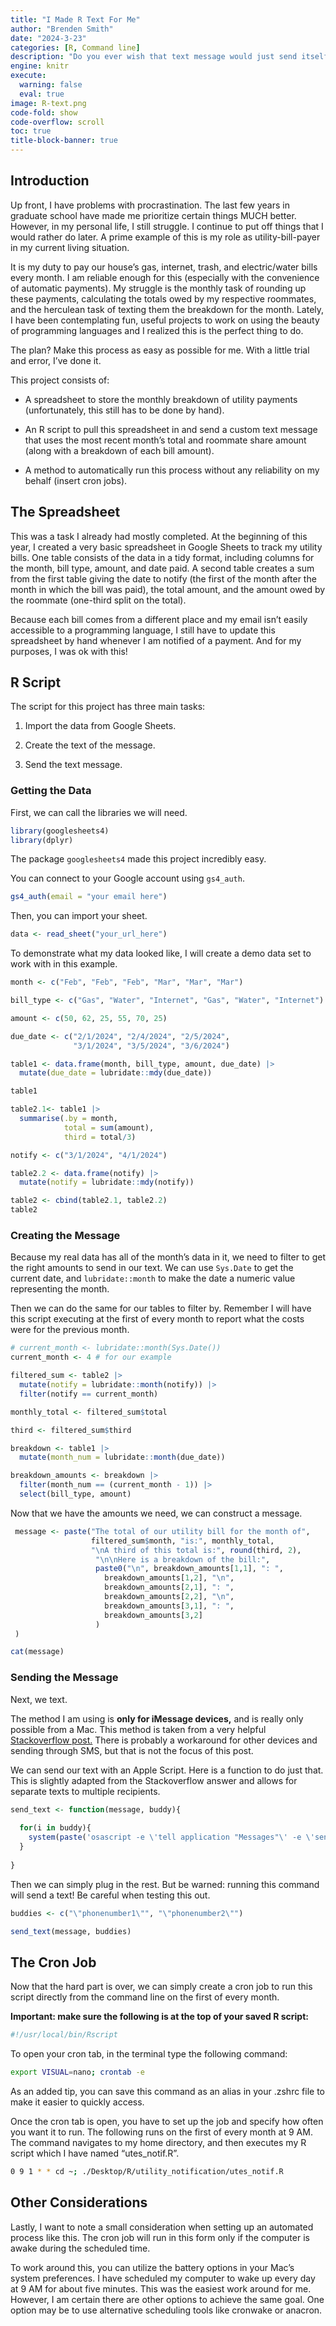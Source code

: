 ```yaml
---
title: "I Made R Text For Me"
author: "Brenden Smith"
date: "2024-3-23"
categories: [R, Command line]
description: "Do you ever wish that text message would just send itself?"
engine: knitr
execute: 
  warning: false
  eval: true
image: R-text.png
code-fold: show
code-overflow: scroll
toc: true
title-block-banner: true
---
```


## Introduction

Up front, I have problems with procrastination. The last few years in graduate school have made me prioritize certain things MUCH better. However, in my personal life, I still struggle. I continue to put off things that I would rather do later. A prime example of this is my role as utility-bill-payer in my current living situation.

It is my duty to pay our house's gas, internet, trash, and electric/water bills every month. I am reliable enough for this (especially with the convenience of automatic payments). My struggle is the monthly task of rounding up these payments, calculating the totals owed by my respective roommates, and the herculean task of texting them the breakdown for the month. Lately, I have been contemplating fun, useful projects to work on using the beauty of programming languages and I realized this is the perfect thing to do.

The plan? Make this process as easy as possible for me. With a little trial and error, I've done it.

This project consists of:

-   A spreadsheet to store the monthly breakdown of utility payments (unfortunately, this still has to be done by hand).

-   An R script to pull this spreadsheet in and send a custom text message that uses the most recent month's total and roommate share amount (along with a breakdown of each bill amount).

-   A method to automatically run this process without any reliability on my behalf (insert cron jobs).

## The Spreadsheet

This was a task I already had mostly completed. At the beginning of this year, I created a very basic spreadsheet in Google Sheets to track my utility bills. One table consists of the data in a tidy format, including columns for the month, bill type, amount, and date paid. A second table creates a sum from the first table giving the date to notify (the first of the month after the month in which the bill was paid), the total amount, and the amount owed by the roommate (one-third split on the total).

Because each bill comes from a different place and my email isn't easily accessible to a programming language, I still have to update this spreadsheet by hand whenever I am notified of a payment. And for my purposes, I was ok with this!

## R Script

The script for this project has three main tasks:

1.  Import the data from Google Sheets.

2.  Create the text of the message.

3.  Send the text message.

### Getting the Data

First, we can call the libraries we will need.

```r
library(googlesheets4)
library(dplyr)
```

The package `googlesheets4` made this project incredibly easy.

You can connect to your Google account using `gs4_auth`.

```r
gs4_auth(email = "your email here")
```

Then, you can import your sheet.

```r
data <- read_sheet("your_url_here")
```

To demonstrate what my data looked like, I will create a demo data set to work with in this example.

```r
month <- c("Feb", "Feb", "Feb", "Mar", "Mar", "Mar")

bill_type <- c("Gas", "Water", "Internet", "Gas", "Water", "Internet")

amount <- c(50, 62, 25, 55, 70, 25)

due_date <- c("2/1/2024", "2/4/2024", "2/5/2024", 
              "3/1/2024", "3/5/2024", "3/6/2024")

table1 <- data.frame(month, bill_type, amount, due_date) |> 
  mutate(due_date = lubridate::mdy(due_date))

table1

table2.1<- table1 |> 
  summarise(.by = month,
            total = sum(amount),
            third = total/3) 

notify <- c("3/1/2024", "4/1/2024")

table2.2 <- data.frame(notify) |> 
  mutate(notify = lubridate::mdy(notify))

table2 <- cbind(table2.1, table2.2)
table2
```

### Creating the Message

Because my real data has all of the month's data in it, we need to filter to get the right amounts to send in our text. We can use `Sys.Date` to get the current date, and `lubridate::month` to make the date a numeric value representing the month.

Then we can do the same for our tables to filter by. Remember I will have this script executing at the first of every month to report what the costs were for the previous month.

```r
# current_month <- lubridate::month(Sys.Date())
current_month <- 4 # for our example

filtered_sum <- table2 |> 
  mutate(notify = lubridate::month(notify)) |> 
  filter(notify == current_month)

monthly_total <- filtered_sum$total

third <- filtered_sum$third

breakdown <- table1 |> 
  mutate(month_num = lubridate::month(due_date)) 

breakdown_amounts <- breakdown |> 
  filter(month_num == (current_month - 1)) |> 
  select(bill_type, amount)
```

Now that we have the amounts we need, we can construct a message.

```r
 message <- paste("The total of our utility bill for the month of", 
                  filtered_sum$month, "is:", monthly_total, 
                  "\nA third of this total is:", round(third, 2), 
                   "\n\nHere is a breakdown of the bill:",
                   paste0("\n", breakdown_amounts[1,1], ": ",
                     breakdown_amounts[1,2], "\n",
                     breakdown_amounts[2,1], ": ",
                     breakdown_amounts[2,2], "\n",
                     breakdown_amounts[3,1], ": ",
                     breakdown_amounts[3,2]
                   )
 )

cat(message)
```

### Sending the Message

Next, we text.

The method I am using is **only for iMessage devices,** and is really only possible from a Mac. This method is taken from a very helpful [Stackoverflow post.](https://stackoverflow.com/questions/6543070/send-a-text-message-from-r) There is probably a workaround for other devices and sending through SMS, but that is not the focus of this post.

We can send our text with an Apple Script. Here is a function to do just that. This is slightly adapted from the Stackoverflow answer and allows for separate texts to multiple recipients.

```r
send_text <- function(message, buddy){
  
  for(i in buddy){
    system(paste('osascript -e \'tell application "Messages"\' -e \'send "', message, '" to buddy', i,  'of (service 1 whose service type is iMessage)\' -e \'end tell\''))
  }
  
}
```

Then we can simply plug in the rest. But be warned: running this command will send a text! Be careful when testing this out.

```r
buddies <- c("\"phonenumber1\"", "\"phonenumber2\"")

send_text(message, buddies)
```

## The Cron Job

Now that the hard part is over, we can simply create a cron job to run this script directly from the command line on the first of every month.

**Important: make sure the following is at the top of your saved R script:**

```r
#!/usr/local/bin/Rscript
```

To open your cron tab, in the terminal type the following command:

```zsh
export VISUAL=nano; crontab -e
```

As an added tip, you can save this command as an alias in your .zshrc file to make it easier to quickly access.

Once the cron tab is open, you have to set up the job and specify how often you want it to run. The following runs on the first of every month at 9 AM. The command navigates to my home directory, and then executes my R script which I have named "utes_notif.R".

```zsh
0 9 1 * * cd ~; ./Desktop/R/utility_notification/utes_notif.R
```

## Other Considerations

Lastly, I want to note a small consideration when setting up an automated process like this. The cron job will run in this form only if the computer is awake during the scheduled time.

To work around this, you can utilize the battery options in your Mac's system preferences. I have scheduled my computer to wake up every day at 9 AM for about five minutes. This was the easiest work around for me. However, I am certain there are other options to achieve the same goal. One option may be to use alternative scheduling tools like cronwake or anacron.

